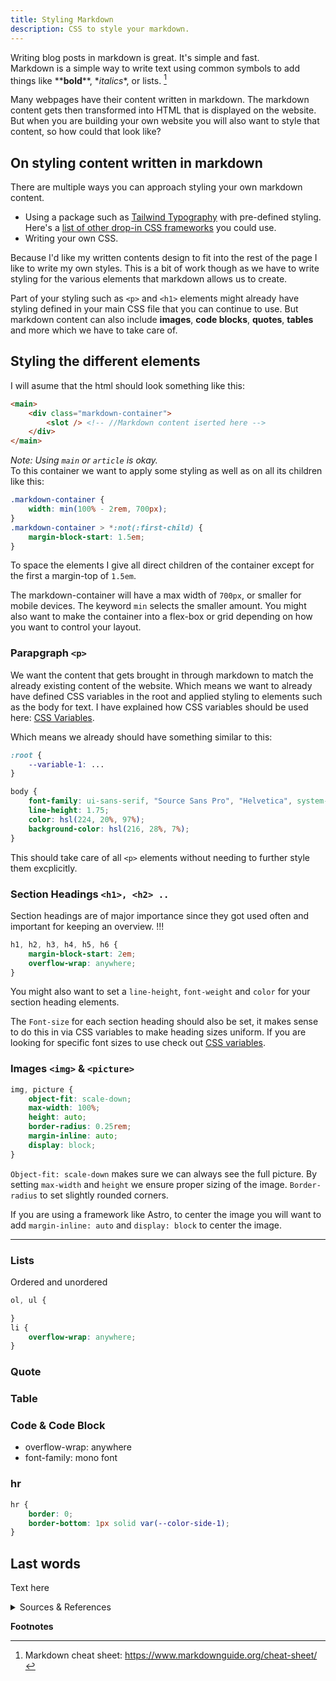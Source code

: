 ```yaml
---
title: Styling Markdown
description: CSS to style your markdown.
---
```


Writing blog posts in markdown is great. It's simple and fast.  
Markdown is a simple way to write text using common symbols to add things like \*\***bold**\*\*, \**italics*\*, or lists. [^1]

Many webpages have their content written in markdown. The markdown content gets then transformed into HTML that is displayed on the website. But when you are building your own website you will also want to style that content, so how could that look like?

## On styling content written in markdown
There are multiple ways you can approach styling your own markdown content.

- Using a package such as [Tailwind Typography](https://github.com/tailwindlabs/tailwindcss-typography) with pre-defined styling. Here's a [list of other drop-in CSS frameworks](https://github.com/swyxio/spark-joy/blob/master/README.md#drop-in-css-frameworks) you could use.
- Writing your own CSS.

Because I'd like my written contents design to fit into the rest of the page I like to write my own styles. This is a bit of work though as we have to write styling for the various elements that markdown allows us to create.

Part of your styling such as `<p>` and `<h1>` elements might already have styling defined in your main CSS file that you can continue to use. But markdown content can also include **images**, **code blocks**, **quotes**, **tables** and more which we have to take care of.


## Styling the different elements
I will asume that the html should look something like this:

```html
<main>
    <div class="markdown-container">
        <slot /> <!-- //Markdown content iserted here -->
    </div>
</main>
```

*Note: Using `main` or `article` is okay.*  
To this container we want to apply some styling as well as on all its children like this:

```css
.markdown-container {
    width: min(100% - 2rem, 700px);
}
.markdown-container > *:not(:first-child) {
    margin-block-start: 1.5em;
}
```

To space the elements I give all direct children of the container except for the first a margin-top of `1.5em`.

The markdown-container will have a max width of `700px`, or smaller for mobile devices. The keyword `min` selects the smaller amount. You might also want to make the container into a flex-box or grid depending on how you want to control your layout.





### Parapgraph `<p>`
We want the content that gets brought in through markdown to match the already existing content of the website. Which means we want to already have defined CSS variables in the root and applied styling to elements such as the body for text. I have explained how CSS variables should be used here: [CSS Variables](/css/variables).

Which means we already should have something similar to this:

```css
:root {
    --variable-1: ...
}

body {
    font-family: ui-sans-serif, "Source Sans Pro", "Helvetica", system-ui;
    line-height: 1.75;
    color: hsl(224, 20%, 97%);
    background-color: hsl(216, 28%, 7%);
}
```
This should take care of all `<p>` elements without needing to further style them excplicitly.


### Section Headings `<h1>, <h2> ..`
Section headings are of major importance since they got used often and important for keeping an overview. !!!

```css
h1, h2, h3, h4, h5, h6 {
    margin-block-start: 2em;
    overflow-wrap: anywhere;
}
```

You might also want to set a `line-height`, `font-weight` and `color` for your section heading elements.

The `Font-size` for each section heading should also be set, it makes sense to do this in via CSS variables to make heading sizes uniform. If you are looking for specific font sizes to use check out [CSS variables](/css/variables).

### Images `<img>` & `<picture>`

```css
img, picture {
    object-fit: scale-down;
    max-width: 100%;
    height: auto;
    border-radius: 0.25rem;
    margin-inline: auto;
    display: block;
}
```

`Object-fit: scale-down` makes sure we can always see the full picture. By setting `max-width` and `height` we ensure proper sizing of the image. `Border-radius` to set slightly rounded corners.

If you are using a framework like Astro, to center the image you will want to add `margin-inline: auto` and `display: block` to center the image.

---

### Lists

Ordered and unordered

```css
ol, ul {

}
li {
    overflow-wrap: anywhere;
}
```

### Quote

### Table

### Code & Code Block

- overflow-wrap: anywhere
- font-family: mono font

### hr

```css
hr {
    border: 0;
    border-bottom: 1px solid var(--color-side-1);
}
```

## Last words
Text here

<details>

<summary>Sources & References</summary>

- Best practices for section heading elements: https://developer.mozilla.org/en-US/docs/Web/HTML/Element/Heading_Elements
- test 2


</details>

**Footnotes**
[^1]: Markdown cheat sheet: https://www.markdownguide.org/cheat-sheet/